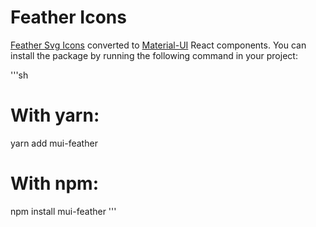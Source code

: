 
<Meta title="Icons" />

# Feather Icons

[Feather Svg Icons](https://github.com/feathericons/feather) converted to [Material-UI](https://github.com/mui-org/material-ui) React components. You can install the package by running the following command in your project:

'''sh
# With yarn:
yarn add mui-feather
# With npm:
npm install mui-feather
'''

<Icons />